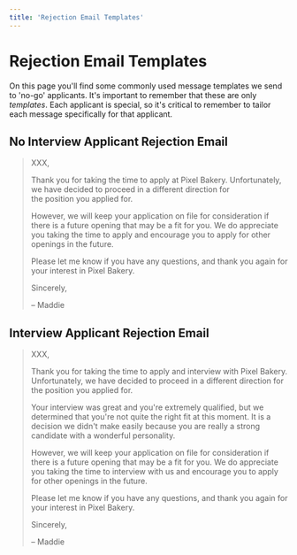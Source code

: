 ```yaml
---
title: 'Rejection Email Templates'
---
```


# Rejection Email Templates

On this page you'll find some commonly used message templates we send to 'no-go' applicants. It's important to remember that these are only _templates_. Each applicant is special, so it's critical to remember to tailor each message specifically for that applicant.

## No Interview Applicant Rejection Email

> XXX, 
>
> Thank you for taking the time to apply at Pixel Bakery. Unfortunately, we have decided to proceed in a different direction for the position you applied for. 
>
> However, we will keep your application on file for consideration if there is a future opening that may be a fit for you. We do appreciate you taking the time to apply and encourage you to apply for other openings in the future. 
>
> Please let me know if you have any questions, and thank you again for your interest in Pixel Bakery. 
>
>Sincerely, 
>
>– Maddie

## Interview Applicant Rejection Email
> XXX,
>
>Thank you for taking the time to apply and interview with Pixel Bakery. Unfortunately, we have decided to proceed in a different direction for the position you applied for.
>
>Your interview was great and you're extremely qualified, but we determined that you're not quite the right fit at this moment. It is a decision we didn't make easily because you are really a strong candidate with a wonderful personality.
>
>However, we will keep your application on file for consideration if there is a future opening that may be a fit for you. We do appreciate you taking the time to interview with us and encourage you to apply for other openings in the future.
>
>Please let me know if you have any questions, and thank you again for your interest in Pixel Bakery.
>
>Sincerely,
>
>– Maddie